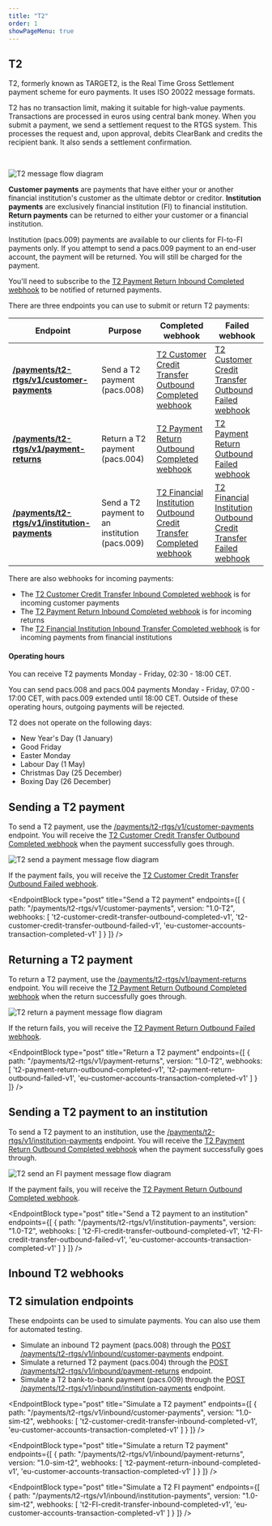 ```yaml
---
title: "T2"
order: 1
showPageMenu: true
---
```



## T2

T2, formerly known as TARGET2, is the Real Time Gross Settlement payment scheme for euro payments. It uses ISO 20022 message formats.

T2 has no transaction limit, making it suitable for high-value payments. Transactions are processed in euros using central bank money. When you submit a payment, we send a settlement request to the RTGS system. This processes the request and, upon approval, debits ClearBank and credits the recipient bank. It also sends a settlement confirmation.

<br/>

![T2 message flow diagram](/assets/images/Target2-message-flow.svg)

**Customer payments** are payments that have either your or another financial institution's customer as the ultimate debtor or creditor. **Institution payments** are exclusively financial institution (FI) to financial institution. **Return payments** can be returned to either your customer or a financial institution.

Institution (pacs.009) payments are available to our clients for FI-to-FI payments only. If you attempt to send a pacs.009 payment to an end-user account, the payment will be returned. You will still be charged for the payment.

<Callout colour="blue">
You'll need to subscribe to the <a href="#t-2-payment-return-inbound-completed-webhook">T2 Payment Return Inbound Completed webhook</a> to be notified of returned payments.
</Callout>

There are three endpoints you can use to submit or return T2 payments:

| Endpoint     | Purpose      | Completed webhook          | Failed webhook    |
|--------------|--------------|----------------------------|-------------------|
| **[/payments/t2-rtgs/v1/customer-payments](#send-a-t-2-payment)** | Send a T2 payment (pacs.008) | [T2 Customer Credit Transfer Outbound Completed webhook](#t-2-customer-credit-transfer-outbound-completed-webhook)| [T2 Customer Credit Transfer Outbound Failed webhook](#t-2-customer-credit-transfer-outbound-failed-webhook)|
| **[/payments/t2-rtgs/v1/payment-returns](#send-a-t-2-payment-to-an-institution)** | Return a T2 payment (pacs.004) | [T2 Payment Return Outbound Completed webhook](#t-2-payment-return-outbound-completed-webhook)| [T2  Payment Return Outbound Failed webhook](#t-2-payment-return-outbound-failed-webhook)|
| **[/payments/t2-rtgs/v1/institution-payments](#send-a-t-2-payment-to-an-institution)** | Send a T2 payment to an institution (pacs.009) | [T2 Financial Institution Outbound Credit Transfer Completed webhook](#t-2-financial-institution-credit-transfer-outbound-completed-webhook)| [T2 Financial Institution Outbound Credit Transfer Failed webhook](#t-2-financial-institution-credit-transfer-outbound-failed-webhook)|

There are also webhooks for incoming payments:
- The [T2 Customer Credit Transfer Inbound Completed webhook](#t-2-customer-credit-transfer-inbound-completed-webhook) is for incoming customer payments
- The [T2 Payment Return Inbound Completed webhook](#t-2-payment-return-inbound-completed-webhook) is for incoming returns
- The [T2 Financial Institution Inbound Transfer Completed webhook](#t-2-financial-institution-credit-transfer-inbound-completed-webhook) is for incoming payments from financial institutions

#### Operating hours

You can receive T2 payments Monday - Friday, 02:30 - 18:00 CET.

You can send pacs.008 and pacs.004 payments Monday - Friday, 07:00 - 17:00 CET, with pacs.009 extended until 18:00 CET. Outside of these operating hours, outgoing payments will be rejected.

T2 does not operate on the following days:
- New Year's Day (1 January)
- Good Friday
- Easter Monday
- Labour Day (1 May)
- Christmas Day (25 December)
- Boxing Day (26 December)

## Sending a T2 payment

To send a T2 payment, use the [/payments/t2-rtgs/v1/customer-payments](#send-a-t2-payment) endpoint. You will receive the [T2 Customer Credit Transfer Outbound Completed webhook](#t-2-customer-credit-transfer-outbound-completed-webhook) when the payment successfully goes through.

![T2 send a payment message flow diagram](/assets/images/t2-send-payment.svg)

If the payment fails, you will receive the [T2 Customer Credit Transfer Outbound Failed webhook](#t-2-customer-credit-transfer-outbound-failed-webhook).

<EndpointBlock
  type="post"
  title="Send a T2 payment"
  endpoints={[
    {
      path: "/payments/t2-rtgs/v1/customer-payments",
      version: "1.0-T2",
      webhooks: [
        't2-customer-credit-transfer-outbound-completed-v1',
        't2-customer-credit-transfer-outbound-failed-v1',
        'eu-customer-accounts-transaction-completed-v1'
      ]
    }
  ]}
/>

<WebhookPlaceholder render='t2-customer-credit-transfer-outbound-completed-v1' />
<WebhookPlaceholder render='t2-customer-credit-transfer-outbound-failed-v1' />
<WebhookPlaceholder render='eu-customer-accounts-transaction-completed-v1' />

## Returning a T2 payment

To return a T2 payment, use the [/payments/t2-rtgs/v1/payment-returns](#return-a-t2-payment) endpoint. You will receive the [T2 Payment Return Outbound Completed webhook](#t-2-payment-return-outbound-completed-webhook) when the return successfully goes through.

![T2 return a payment message flow diagram](/assets/images/t2-return-payment.svg)

If the return fails, you will receive the [T2 Payment Return Outbound Failed webhook](#t-2-payment-return-outbound-failed-webhook).

<EndpointBlock
  type="post"
  title="Return a T2 payment"
  endpoints={[
    {
      path: "/payments/t2-rtgs/v1/payment-returns",
      version: "1.0-T2",
      webhooks: [
        't2-payment-return-outbound-completed-v1',
        't2-payment-return-outbound-failed-v1',
        'eu-customer-accounts-transaction-completed-v1'
      ]
    }
  ]}
/>

<WebhookPlaceholder render='t2-payment-return-outbound-completed-v1' />
<WebhookPlaceholder render='t2-payment-return-outbound-failed-v1' />

## Sending a T2 payment to an institution

To send a T2 payment to an institution, use the [/payments/t2-rtgs/v1/institution-payments](#send-a-t2-payment-to-an-institution) endpoint. You will receive the [T2 Payment Return Outbound Completed webhook](#t-2-financial-institution-credit-transfer-outbound-completed-webhook) when the payment successfully goes through.

![T2 send an FI payment message flow diagram](/assets/images/t2-send-FI-payment.svg)

If the payment fails, you will receive the [T2 Payment Return Outbound Completed webhook](#t-2-financial-institution-credit-transfer-outbound-failed-webhook).

<EndpointBlock
  type="post"
  title="Send a T2 payment to an institution"
  endpoints={[
    {
      path: "/payments/t2-rtgs/v1/institution-payments",
      version: "1.0-T2",
      webhooks: [
        't2-FI-credit-transfer-outbound-completed-v1',
        't2-FI-credit-transfer-outbound-failed-v1',
        'eu-customer-accounts-transaction-completed-v1'
      ]
    }
  ]}
/>

<WebhookPlaceholder render='t2-FI-credit-transfer-outbound-completed-v1' />
<WebhookPlaceholder render='t2-FI-credit-transfer-outbound-failed-v1' />

## Inbound T2 webhooks

<WebhookPlaceholder render='t2-customer-credit-transfer-inbound-completed-v1' />
<WebhookPlaceholder render='t2-payment-return-inbound-completed-v1' />
<WebhookPlaceholder render='t2-FI-credit-transfer-inbound-completed-v1' />

## T2 simulation endpoints

These endpoints can be used to simulate payments. You can also use them for automated testing.

- Simulate an inbound T2 payment (pacs.008) through the [POST /payments/t2-rtgs/v1/inbound/customer-payments](#simulate-a-t-2-payment) endpoint.
- Simulate a returned T2 payment (pacs.004) through the [POST /payments/t2-rtgs/v1/inbound/payment-returns](#simulate-a-return-t-2-payment) endpoint.
- Simulate a T2 bank-to-bank payment (pacs.009) through the [POST /payments/t2-rtgs/v1/inbound/institution-payments](#simulate-a-t-2-bank-to-bank-payment) endpoint.

<EndpointBlock
  type="post"
  title="Simulate a T2 payment"
  endpoints={[
    {
      path: "/payments/t2-rtgs/v1/inbound/customer-payments",
      version: "1.0-sim-t2",
      webhooks: [
        't2-customer-credit-transfer-inbound-completed-v1',
        'eu-customer-accounts-transaction-completed-v1'
      ]
    }
  ]}
/>

<EndpointBlock
  type="post"
  title="Simulate a return T2 payment"
  endpoints={[
    {
      path: "/payments/t2-rtgs/v1/inbound/payment-returns",
      version: "1.0-sim-t2",
      webhooks: [
        't2-payment-return-inbound-completed-v1',
        'eu-customer-accounts-transaction-completed-v1'
      ]
    }
  ]}
/>

<EndpointBlock
  type="post"
  title="Simulate a T2 FI payment"
  endpoints={[
    {
      path: "/payments/t2-rtgs/v1/inbound/institution-payments",
      version: "1.0-sim-t2",
      webhooks: [
        't2-FI-credit-transfer-inbound-completed-v1',
        'eu-customer-accounts-transaction-completed-v1'
      ]
    }
  ]}
/>